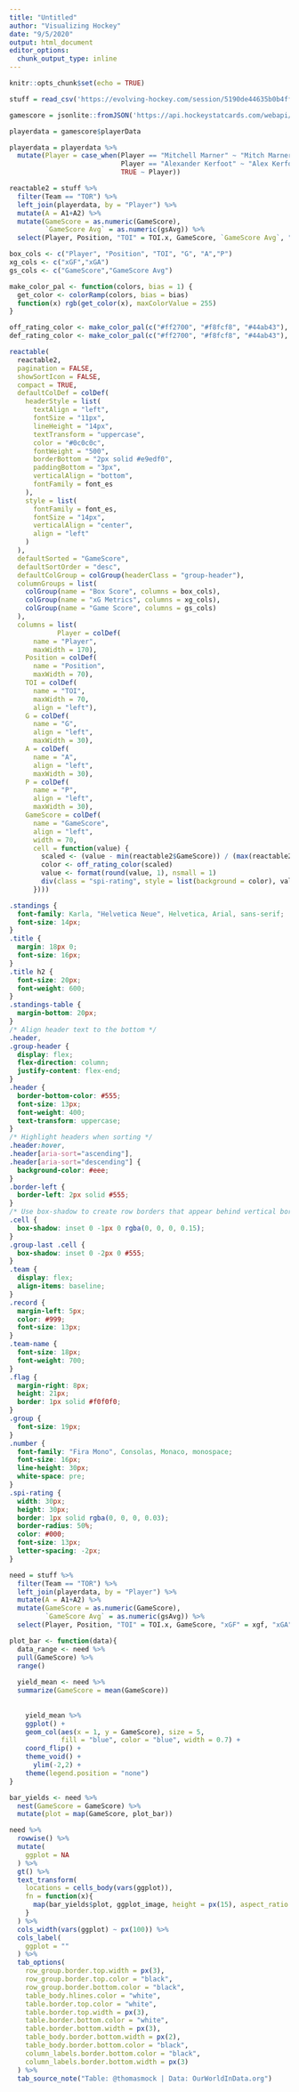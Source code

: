 ---
title: "Untitled"
author: "Visualizing Hockey"
date: "9/5/2020"
output: html_document
editor_options: 
  chunk_output_type: inline
---

```{r setup, include=FALSE}
knitr::opts_chunk$set(echo = TRUE)
```

```{r}
stuff = read_csv('https://evolving-hockey.com/session/5190de44635b0b4fff75a30c3eba4c3b/download/pgmchrt_tb_s_download?w=')
```

```{r}
gamescore = jsonlite::fromJSON('https://api.hockeystatcards.com/webapi/get-gamescore-card/9135?y=1920&s=rs')
```

```{r}
playerdata = gamescore$playerData

playerdata = playerdata %>% 
  mutate(Player = case_when(Player == "Mitchell Marner" ~ "Mitch Marner",
                            Player == "Alexander Kerfoot" ~ "Alex Kerfoot",
                            TRUE ~ Player))
```



```{r}
reactable2 = stuff %>% 
  filter(Team == "TOR") %>% 
  left_join(playerdata, by = "Player") %>% 
  mutate(A = A1+A2) %>% 
  mutate(GameScore = as.numeric(GameScore),
         `GameScore Avg` = as.numeric(gsAvg)) %>% 
  select(Player, Position, "TOI" = TOI.x, GameScore, `GameScore Avg`, "xGF" = xgf, "xGA" = xga, G,A,"P" = Points)

box_cols <- c("Player", "Position", "TOI", "G", "A","P")
xg_cols <- c("xGF","xGA")
gs_cols <- c("GameScore","GameScore Avg")
```

```{r}
make_color_pal <- function(colors, bias = 1) {
  get_color <- colorRamp(colors, bias = bias)
  function(x) rgb(get_color(x), maxColorValue = 255)
}

off_rating_color <- make_color_pal(c("#ff2700", "#f8fcf8", "#44ab43"), bias = 1.3)
def_rating_color <- make_color_pal(c("#ff2700", "#f8fcf8", "#44ab43"), bias = 0.6)
```


```{r}
reactable(
  reactable2,
  pagination = FALSE,
  showSortIcon = FALSE,
  compact = TRUE,
  defaultColDef = colDef(
    headerStyle = list(
      textAlign = "left",
      fontSize = "11px",
      lineHeight = "14px",
      textTransform = "uppercase",
      color = "#0c0c0c",
      fontWeight = "500",
      borderBottom = "2px solid #e9edf0",
      paddingBottom = "3px",
      verticalAlign = "bottom",
      fontFamily = font_es
    ),
    style = list(
      fontFamily = font_es,
      fontSize = "14px",
      verticalAlign = "center",
      align = "left"
    )
  ),
  defaultSorted = "GameScore",
  defaultSortOrder = "desc",
  defaultColGroup = colGroup(headerClass = "group-header"),
  columnGroups = list(
    colGroup(name = "Box Score", columns = box_cols),
    colGroup(name = "xG Metrics", columns = xg_cols),
    colGroup(name = "Game Score", columns = gs_cols)
  ),
  columns = list(
            Player = colDef(
      name = "Player",
      maxWidth = 170),
    Position = colDef(
      name = "Position",
      maxWidth = 70),
    TOI = colDef(
      name = "TOI",
      maxWidth = 70,
      align = "left"),
    G = colDef(
      name = "G",
      align = "left",
      maxWidth = 30),
    A = colDef(
      name = "A",
      align = "left",
      maxWidth = 30),
    P = colDef(
      name = "P",
      align = "left",
      maxWidth = 30),
    GameScore = colDef(
      name = "GameScore",
      align = "left",
      width = 70,
      cell = function(value) {
        scaled <- (value - min(reactable2$GameScore)) / (max(reactable2$GameScore) - min(reactable2$GameScore))
        color <- off_rating_color(scaled)
        value <- format(round(value, 1), nsmall = 1)
        div(class = "spi-rating", style = list(background = color), value)
      })))

```

```{css}
.standings {
  font-family: Karla, "Helvetica Neue", Helvetica, Arial, sans-serif;
  font-size: 14px;
}
.title {
  margin: 18px 0;
  font-size: 16px;
}
.title h2 {
  font-size: 20px;
  font-weight: 600;
}
.standings-table {
  margin-bottom: 20px;
}
/* Align header text to the bottom */
.header,
.group-header {
  display: flex;
  flex-direction: column;
  justify-content: flex-end;
}
.header {
  border-bottom-color: #555;
  font-size: 13px;
  font-weight: 400;
  text-transform: uppercase;
}
/* Highlight headers when sorting */
.header:hover,
.header[aria-sort="ascending"],
.header[aria-sort="descending"] {
  background-color: #eee;
}
.border-left {
  border-left: 2px solid #555;
}
/* Use box-shadow to create row borders that appear behind vertical borders */
.cell {
  box-shadow: inset 0 -1px 0 rgba(0, 0, 0, 0.15);
}
.group-last .cell {
  box-shadow: inset 0 -2px 0 #555;
}
.team {
  display: flex;
  align-items: baseline;
}
.record {
  margin-left: 5px;
  color: #999;
  font-size: 13px;
}
.team-name {
  font-size: 18px;
  font-weight: 700;
}
.flag {
  margin-right: 8px;
  height: 21px;
  border: 1px solid #f0f0f0;
}
.group {
  font-size: 19px;
}
.number {
  font-family: "Fira Mono", Consolas, Monaco, monospace;
  font-size: 16px;
  line-height: 30px;
  white-space: pre;
}
.spi-rating {
  width: 30px;
  height: 30px;
  border: 1px solid rgba(0, 0, 0, 0.03);
  border-radius: 50%;
  color: #000;
  font-size: 13px;
  letter-spacing: -2px;
}
```
    
    
```{r}
need = stuff %>% 
  filter(Team == "TOR") %>% 
  left_join(playerdata, by = "Player") %>% 
  mutate(A = A1+A2) %>% 
  mutate(GameScore = as.numeric(GameScore),
         `GameScore Avg` = as.numeric(gsAvg)) %>% 
  select(Player, Position, "TOI" = TOI.x, GameScore, "xGF" = xgf, "xGA" = xga, G,A,"P" = Points)
```

```{r}

plot_bar <- function(data){
  data_range <- need %>% 
  pull(GameScore) %>%
  range()
  
  yield_mean <- need %>%
  summarize(GameScore = mean(GameScore))
  
  
    yield_mean %>% 
    ggplot() +
    geom_col(aes(x = 1, y = GameScore), size = 5,
             fill = "blue", color = "blue", width = 0.7) +
    coord_flip() +
    theme_void() +
      ylim(-2,2) +
    theme(legend.position = "none")
}

bar_yields <- need %>% 
  nest(GameScore = GameScore) %>%
  mutate(plot = map(GameScore, plot_bar))

need %>% 
  rowwise() %>%
  mutate(
    ggplot = NA
  ) %>% 
  gt() %>% 
  text_transform(
    locations = cells_body(vars(ggplot)),
    fn = function(x){
      map(bar_yields$plot, ggplot_image, height = px(15), aspect_ratio = 4)
    }
  ) %>% 
  cols_width(vars(ggplot) ~ px(100)) %>%
  cols_label(
    ggplot = ""
  ) %>%
  tab_options(
    row_group.border.top.width = px(3),
    row_group.border.top.color = "black",
    row_group.border.bottom.color = "black",
    table_body.hlines.color = "white",
    table.border.top.color = "white",
    table.border.top.width = px(3),
    table.border.bottom.color = "white",
    table.border.bottom.width = px(3),
    table_body.border.bottom.width = px(2),
    table_body.border.bottom.color = "black",
    column_labels.border.bottom.color = "black",
    column_labels.border.bottom.width = px(3)
  ) %>%
  tab_source_note("Table: @thomasmock | Data: OurWorldInData.org")
  
```

